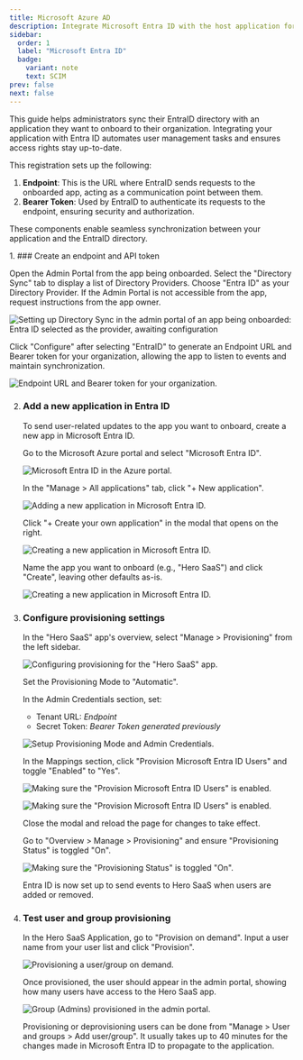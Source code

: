 ```yaml
---
title: Microsoft Azure AD
description: Integrate Microsoft Entra ID with the host application for seamless user management
sidebar:
  order: 1
  label: "Microsoft Entra ID"
  badge:
    variant: note
    text: SCIM
prev: false
next: false
---
```



This guide helps administrators sync their EntraID directory with an application they want to onboard to their organization. Integrating your application with Entra ID automates user management tasks and ensures access rights stay up-to-date.

This registration sets up the following:

1. **Endpoint**: This is the URL where EntraID sends requests to the onboarded app, acting as a communication point between them.
2. **Bearer Token**: Used by EntraID to authenticate its requests to the endpoint, ensuring security and authorization.

These components enable seamless synchronization between your application and the EntraID directory.

<Steps>
1. ### Create an endpoint and API token

   Open the Admin Portal from the app being onboarded. Select the "Directory Sync" tab to display a list of Directory Providers. Choose "Entra ID" as your Directory Provider. If the Admin Portal is not accessible from the app, request instructions from the app owner.

   ![Setting up Directory Sync in the admin portal of an app being onboarded: Entra ID selected as the provider, awaiting configuration](@/assets/docs/guides/scim-integrations/google-dir-sync/1.png)

   Click "Configure" after selecting "EntraID" to generate an Endpoint URL and Bearer token for your organization, allowing the app to listen to events and maintain synchronization.

   ![Endpoint URL and Bearer token for your organization.](@/assets/docs/guides/scim-integrations/entra-id-scim/00-2.png)

2. ### Add a new application in Entra ID

   To send user-related updates to the app you want to onboard, create a new app in Microsoft Entra ID.

   Go to the Microsoft Azure portal and select "Microsoft Entra ID".

   ![Microsoft Entra ID in the Azure portal.](@/assets/docs/guides/scim-integrations/entra-id-scim/01.png)

   In the "Manage > All applications" tab, click "+ New application".

   ![Adding a new application in Microsoft Entra ID.](@/assets/docs/guides/scim-integrations/entra-id-scim/02.png)

   Click "+ Create your own application" in the modal that opens on the right.

   ![Creating a new application in Microsoft Entra ID.](@/assets/docs/guides/scim-integrations/entra-id-scim/03.png)

   Name the app you want to onboard (e.g., "Hero SaaS") and click "Create", leaving other defaults as-is.

   ![Creating a new application in Microsoft Entra ID.](@/assets/docs/guides/scim-integrations/entra-id-scim/04.png)

3. ### Configure provisioning settings

   In the "Hero SaaS" app's overview, select "Manage > Provisioning" from the left sidebar.

   ![Configuring provisioning for the "Hero SaaS" app.](@/assets/docs/guides/scim-integrations/entra-id-scim/05.png)

   Set the Provisioning Mode to "Automatic".

   In the Admin Credentials section, set:

   - Tenant URL: _Endpoint_
   - Secret Token: _Bearer Token generated previously_

   ![Setup Provisioning Mode and Admin Credentials.](@/assets/docs/guides/scim-integrations/entra-id-scim/06.png)

   In the Mappings section, click "Provision Microsoft Entra ID Users" and toggle "Enabled" to "Yes".

   ![Making sure the "Provision Microsoft Entra ID Users" is enabled.](@/assets/docs/guides/scim-integrations/entra-id-scim/07.png)

   ![Making sure the "Provision Microsoft Entra ID Users" is enabled.](@/assets/docs/guides/scim-integrations/entra-id-scim/08.png)

   Close the modal and reload the page for changes to take effect.

   Go to "Overview > Manage > Provisioning" and ensure "Provisioning Status" is toggled "On".

   ![Making sure the "Provisioning Status" is toggled "On".](@/assets/docs/guides/scim-integrations/entra-id-scim/010.png)

   Entra ID is now set up to send events to Hero SaaS when users are added or removed.

4. ### Test user and group provisioning

   In the Hero SaaS Application, go to "Provision on demand". Input a user name from your user list and click "Provision".

   ![Provisioning a user/group on demand.](@/assets/docs/guides/scim-integrations/entra-id-scim/020.png)

   Once provisioned, the user should appear in the admin portal, showing how many users have access to the Hero SaaS app.

   ![Group (Admins) provisioned in the admin portal.](@/assets/docs/guides/scim-integrations/entra-id-scim/013.png)

   <Aside type="note">
   Provisioning or deprovisioning users can be done from "Manage > User and groups > Add user/group". It usually takes up to 40 minutes for the changes made in Microsoft Entra ID to propagate to the application.
   </Aside>
</Steps>